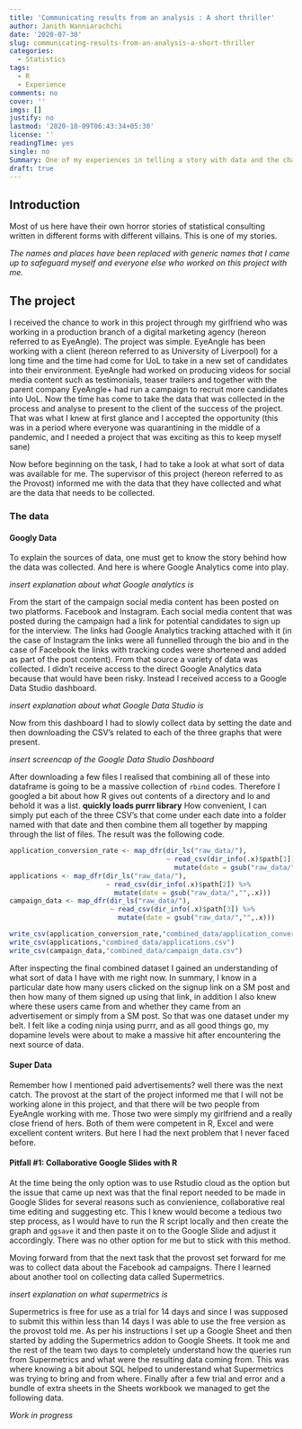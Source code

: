 ```yaml
---
title: 'Communicating results from an analysis : A short thriller'
author: Janith Wanniarachchi
date: '2020-07-30'
slug: communicating-results-from-an-analysis-a-short-thriller
categories:
  - Statistics
tags:
  - R
  - Experience
comments: no
cover: ''
imgs: []
justify: no
lastmod: '2020-10-09T06:43:34+05:30'
license: ''
readingTime: yes
single: no
Summary: One of my experiences in telling a story with data and the challenges associated with the journey
draft: true
---
```


## Introduction
Most of us here have their own horror stories of statistical consulting written in different forms with different villains. This is one of my stories.

*The names and places have been replaced with generic names that I came up to safeguard myself and everyone else who worked on this project with me.*

## The project
I received the chance to work in this project through my girlfriend who was working in a production branch of a digital marketing agency (hereon referred to as EyeAngle). 
The project was simple. 
EyeAngle has been working with a client (hereon referred to as University of Liverpool) for a long time and the time had come for UoL to take in a new set of candidates into their environment. EyeAngle had worked on producing videos for social media content such as testimonials, teaser trailers and together with the parent company EyeAngle+ had run a campaign to recruit more candidates into UoL. Now the time has come to take the data that was collected in the process and analyse to present to the client of the success of the project. 
That was what I knew at first glance and I accepted the opportunity (this was in a period where everyone was quarantining in the middle of a pandemic, and I needed a project that was exciting as this to keep myself sane) 

Now before beginning on the task, I had to take a look at what sort of data was available for me. The supervisor of this project (hereon referred to as the Provost) informed me with the data that they have collected and what are the data that needs to be collected. 

### The data

#### Googly Data
To explain the sources of data, one must get to know the story behind how the data was collected. And here is where Google Analytics come into play. 

*insert explanation about what Google analytics is*

From the start of the campaign social media content has been posted on two platforms. Facebook and Instagram.
Each social media content that was posted during the campaign had a link for potential candidates to sign up for the interview. The links had Google Analytics tracking attached with it (in the case of Instagram the links were all funnelled through the bio and in the case of Facebook the links with tracking codes were shortened and added as part of the post content). From that source a variety of data was collected. I didn’t receive access to the direct Google Analytics data because that would have been risky. Instead I received access to a Google Data Studio dashboard. 

*insert explanation about what Google Data Studio is*

Now from this dashboard I had to slowly collect data by setting the date and then downloading the CSV’s related to each of the three graphs that were present.

*insert screencap of the Google Data Studio Dashboard*

After downloading a few files I realised that combining all of these into dataframe is going to be a massive collection of `rbind` codes. Therefore I googled a bit about how R gives out contents of a directory and lo and behold it was a list. **quickly loads purrr library** 
How convenient, I can simply put each of the three CSV’s that come under each date into a folder named with that date and then combine them all together by mapping through the list of files. The result was the following code.

```r
application_conversion_rate <- map_dfr(dir_ls("raw_data/"),
                                       ~ read_csv(dir_info(.x)$path[1]) %>% 
                                         mutate(date = gsub("raw_data/","",.x)))
applications <- map_dfr(dir_ls("raw_data/"),
                        ~ read_csv(dir_info(.x)$path[2]) %>% 
                          mutate(date = gsub("raw_data/","",.x)))
campaign_data <- map_dfr(dir_ls("raw_data/"),
                         ~ read_csv(dir_info(.x)$path[3]) %>% 
                           mutate(date = gsub("raw_data/","",.x)))

write_csv(application_conversion_rate,"combined_data/application_conversion_rate.csv")
write_csv(applications,"combined_data/applications.csv")
write_csv(campaign_data,"combined_data/campaign_data.csv")
```

After inspecting the final combined dataset I gained an understanding of what sort of data I have with me right now. In summary, I know in a particular date how many users clicked on the signup link on a SM post and then how many of them signed up using that link, in addition I also knew where these users came from and whether they came from an advertisement or simply from a SM post. 
So that was one dataset under my belt. I felt like a coding ninja using purrr, and as all good things go, my dopamine levels were about to make a massive hit after encountering the next source of data. 

#### Super Data

Remember how I mentioned paid advertisements? well there was the next catch. The provost at the start of the project informed me that I will not be working alone in this project, and that there will be two people from EyeAngle working with me. Those two were simply my girlfriend and a really close friend of hers. Both of them were competent in R, Excel and were excellent content writers. But here I had the next problem that I never faced before. 

#### Pitfall #1: Collaborative Google Slides with R

At the time being the only option was to use Rstudio cloud as the option but the issue that came up next was that the final report needed to be made in Google Slides for several reasons such as convienience, collaborative real time editing and suggesting etc. This I knew would become a tedious two step process, as I would have to run the R script locally and then create the graph and `ggsave` it and then paste it on to the Google Slide and adjust it accordingly. There was no other option for me but to stick with this method. 

Moving forward from that the next task that the provost set forward for me was to collect data about the Facebook ad campaigns. There I learned about another tool on collecting data called Supermetrics. 

*insert explanation on what supermetrics is*

Supermetrics is free for use as a trial for 14 days and since I was supposed to submit this within less than 14 days I was able to use the free version as the provost told me. As per his instructions I set up a Google Sheet and then started by adding the Supermetrics addon to Google Sheets. It took me and the rest of the team two days to completely understand how the queries run from Supermetrics and what were the resulting data coming from. This was where knowing a bit about SQL helped to underestand what Supermetrics was trying to bring and from where. Finally after a few trial and error and a bundle of extra sheets in the Sheets workbook we managed to get the following data. 

*Work in progress*




